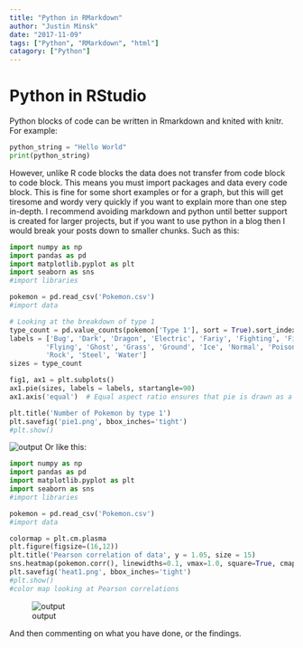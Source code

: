 ```yaml
---
title: "Python in RMarkdown"
author: "Justin Minsk"
date: "2017-11-09"
tags: ["Python", "RMarkdown", "html"]
catagory: ["Python"]
---
```

# Python in RStudio

Python blocks of code can be written in Rmarkdown and knited with knitr. For example:

```python
python_string = "Hello World"
print(python_string)
```

However, unlike R code blocks the data does not transfer from code block to code block. This means you must import packages and data every code block. This is fine for some short examples or for a graph, but this will get tiresome and wordy very quickly if you want to explain more than one step in-depth. I recommend avoiding markdown and python until better support is created for larger projects, but if you want to use python in a blog then I would break your posts down to smaller chunks. Such as this:

```python
import numpy as np
import pandas as pd
import matplotlib.pyplot as plt
import seaborn as sns
#import libraries

pokemon = pd.read_csv('Pokemon.csv')
#import data

# Looking at the breakdown of type 1
type_count = pd.value_counts(pokemon['Type 1'], sort = True).sort_index()
labels = ['Bug', 'Dark', 'Dragon', 'Electric', 'Fariy', 'Fighting', 'Fire',
         'Flying', 'Ghost', 'Grass', 'Ground', 'Ice', 'Normal', 'Poison', 'Psychic',
         'Rock', 'Steel', 'Water']
sizes = type_count

fig1, ax1 = plt.subplots()
ax1.pie(sizes, labels = labels, startangle=90)
ax1.axis('equal')  # Equal aspect ratio ensures that pie is drawn as a circle.

plt.title('Number of Pokemon by type 1')
plt.savefig('pie1.png', bbox_inches='tight')
#plt.show()

```

![output](pie1.png)
Or like this:

```python
import numpy as np
import pandas as pd
import matplotlib.pyplot as plt
import seaborn as sns
#import libraries

pokemon = pd.read_csv('Pokemon.csv')
#import data

colormap = plt.cm.plasma
plt.figure(figsize=(16,12))
plt.title('Pearson correlation of data', y = 1.05, size = 15)
sns.heatmap(pokemon.corr(), linewidths=0.1, vmax=1.0, square=True, cmap=colormap, linecolor='black', annot=True)
plt.savefig('heat1.png', bbox_inches='tight')
#plt.show()
#color map looking at Pearson correlations
```


![output](heat1.png)

And then commenting on what you have done, or the findings.
